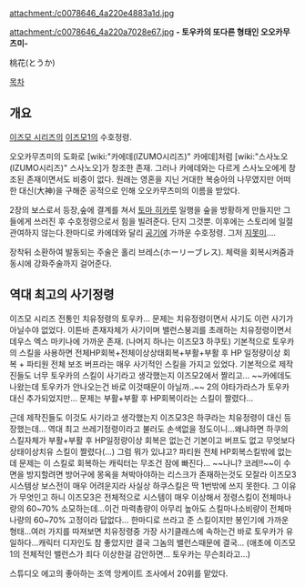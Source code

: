 attachment:/c0078646_4a220e4883a1d.jpg

attachment:/c0078646_4a220a7028e67.jpg
'''- 토우카의 또다른 형태인 오오카무츠미-'''

桃花(とうか)

[[목차]]

== 개요 ==

[[이즈모 시리즈]]의 [[이즈모1]]의 수호정령.

오오카무츠미의 도화로 [wiki:"카에데(IZUMO시리즈)" 카에데]처럼 [wiki:"스사노오(IZUMO시리즈)" 스사노오]가 창조한 존재. 그러나 카에데와는 다르게 스사노오에게 창조된 존재이면서도 비중이 없다. 원래는 영혼을 지닌 거대한 복숭아의 나무였지만 어떠한 대신(大神)을 구해준 공적으로 인해 오오카무츠미의 이름을 받았다. 

2장의 보스로서 등장,숲에 결계를 쳐서 [[토마 히카루]] 일행을 숲을 방황하게 만들지만 그들에게 쓰러진 후 수호정령으로서 힘을 빌려준다. 단지 그것뿐. 이후에는 스토리에 일절 관여하지 않는다.한마디로 카에데와 달리 [[공기]]에 가까운 수호정령. 그저 [[지못미]]....

장착뒤 소환하여 발동되는 주술은 홀리 브레스(ホーリーブレス). 체력을 회복시켜줌과 동시에 강화주술까지 걸어준다.

== 역대 최고의 사기정령 ==

이즈모 시리즈 전통인 치유정령의 토우카... 문제는 치유정령이면서 사기도 이런 사기가 아닐수야 없었다. 이튼바 존재자체가 사기이며 밸런스붕괴를 초래하는 치유정령이면서 데우스 엑스 마키나에 가까운 존재. (나머지 하나는 이즈모3 하쿠토) 기본적으로 토우카의 스킬을 사용하면 전체HP회복+전체이상상태회복+부활+부활 후 HP 일정량이상 회복 + 파티원 전체 보조 버프라는 매우 사기적인 스킬을 가지고 있었다. 기본적으로 제작진들도 너무 토우카의 스킬이 사기라고 생각했는지 이즈모2에서 짤리고... ~~카에데도 나왔는데 토우카가 안나오는건 바로 이것때문이 아닐까..~~ 2의 야타가라스가 토우카 대신 추가되었지만... 문제는 부활+부활 후 HP회복이라는 스킬이 짤렸다...

근데 제작진들도 이것도 사기라고 생각했는지 이즈모3은 하쿠라는 치유정령이 대신 등장했는데... 역대 최고 쓰레기정령이라고 불러도 손색없을 정도이니...왜냐하면 하쿠의 스킬자체가 부활+부활 후 HP일정량이상 회복은 없는건 기본이고 버프도 없고 무엇보다 상태이상치유 스킬이 짤렸다(...) 그럼 뭐가 있냐고? 파티원 전체 HP회복스킬밖에 없는데 문제는 이 스킬로 회복하는 캐릭터는 무조건 잠에 빠진다... ~~나니? 코레!!~~이 수면을 방지할려면 방어구에 몽옥을 쳐박아야하는 리스크가 존재하는것도 모잘라 이즈모3 시스템상 보스전이 매우 어려운지라 사실상 하쿠스킬은 딱 1번밖에 쓰지 못한다. 그 이유가 무엇인고 하니 이즈모3은 전체적으로 시스템이 매우 이상해서 정령스킬이 전체마나량의 60~70% 소모하는데...이건 마력총량이 아무리 높아도 스킬마나소비량이 전체마나량의 60~70% 고정이라 답없다... 한마디로 쓰라고 준 스킬이지만 봉인기에 가까운 형태...여러 가지를 따져보면 치유정령중 가장 사기클래스에 속하는건 바로 토우카가 유일하다...캐릭터 디자인도 참 좋았지만 결국 그놈의 밸런스때문에 결국... (애초에 이즈모1의 전체적인 밸런스가 죄다 이상한걸 감안하면... 토우카는 무슨죄라고...)

스튜디오 에고의 좋아하는 조역 앙케이트 조사에서 20위를 맡았다.

